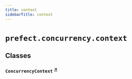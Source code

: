 ```yaml
---
title: context
sidebarTitle: context
---
```


# `prefect.concurrency.context`

## Classes

### `ConcurrencyContext` <sup><a href="https://github.com/PrefectHQ/prefect/blob/main/src/prefect/concurrency/context.py#L10" target="_blank">↗</a></sup>

